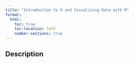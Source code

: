 ```yaml
---
title: "Introduction to R and Visualizing Data with R"
format:
  html:
    toc: true
    toc-location: left
    number-sections: true
---
```


## Description
